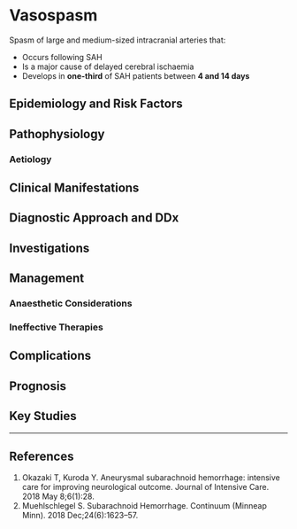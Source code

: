 # Vasospasm


Spasm of large and medium-sized intracranial arteries that:

* Occurs following SAH
* Is a major cause of delayed cerebral ischaemia
* Develops in **one-third** of SAH patients between **4 and 14 days**

## Epidemiology and Risk Factors

## Pathophysiology

### Aetiology

## Clinical Manifestations

## Diagnostic Approach and DDx

## Investigations

## Management

### Anaesthetic Considerations

### Ineffective Therapies

## Complications

## Prognosis

## Key Studies


---

## References

1. Okazaki T, Kuroda Y. Aneurysmal subarachnoid hemorrhage: intensive care for improving neurological outcome. Journal of Intensive Care. 2018 May 8;6(1):28. 
2. Muehlschlegel S. Subarachnoid Hemorrhage. Continuum (Minneap Minn). 2018 Dec;24(6):1623–57. 
